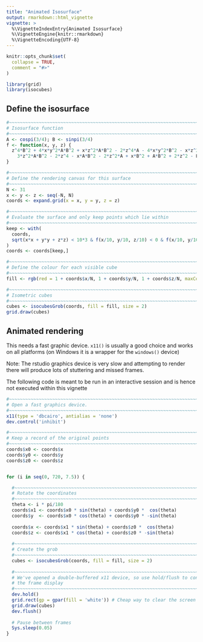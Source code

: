 ```yaml
---
title: "Animated Isosurface"
output: rmarkdown::html_vignette
vignette: >
  %\VignetteIndexEntry{Animated Isosurface}
  %\VignetteEngine{knitr::rmarkdown}
  %\VignetteEncoding{UTF-8}
---
```


```r
knitr::opts_chunk$set(
  collapse = TRUE,
  comment = "#>"
)
```

```r
library(grid)
library(isocubes)
```


## Define the isosurface

```r
#~~~~~~~~~~~~~~~~~~~~~~~~~~~~~~~~~~~~~~~~~~~~~~~~~~~~~~~~~~~~~~~~~~~~~~~~~~~~
# Isosurface function
#~~~~~~~~~~~~~~~~~~~~~~~~~~~~~~~~~~~~~~~~~~~~~~~~~~~~~~~~~~~~~~~~~~~~~~~~~~~~
A <- cospi(3/4); B <- sinpi(3/4)
f <- function(x, y, z) {
  z^4*B^2 + 4*x*y^2*A*B^2 + x*z^2*A*B^2 - 2*z^4*A - 4*x*y^2*B^2 - x*z^2*B^2 + 
    3*z^2*A*B^2 - 2*z^4 - x*A*B^2 - 2*z^2*A + x*B^2 + A*B^2 + 2*z^2 - B^2
}

#~~~~~~~~~~~~~~~~~~~~~~~~~~~~~~~~~~~~~~~~~~~~~~~~~~~~~~~~~~~~~~~~~~~~~~~~~~~~
# Define the rendering canvas for this surface
#~~~~~~~~~~~~~~~~~~~~~~~~~~~~~~~~~~~~~~~~~~~~~~~~~~~~~~~~~~~~~~~~~~~~~~~~~~~~
N <- 31
x <- y <- z <- seq(-N, N) 
coords <- expand.grid(x = x, y = y, z = z)

#~~~~~~~~~~~~~~~~~~~~~~~~~~~~~~~~~~~~~~~~~~~~~~~~~~~~~~~~~~~~~~~~~~~~~~~~~~~~
# Evaluate the surface and only keep points which lie within
#~~~~~~~~~~~~~~~~~~~~~~~~~~~~~~~~~~~~~~~~~~~~~~~~~~~~~~~~~~~~~~~~~~~~~~~~~~~~
keep <- with(
  coords, 
  sqrt(x*x + y*y + z*z) < 10*3 & f(x/10, y/10, z/10) < 0 & f(x/10, y/10, z/10) > -2
) 
coords <- coords[keep,]

#~~~~~~~~~~~~~~~~~~~~~~~~~~~~~~~~~~~~~~~~~~~~~~~~~~~~~~~~~~~~~~~~~~~~~~~~~~~~
# Define the colour for each visible cube
#~~~~~~~~~~~~~~~~~~~~~~~~~~~~~~~~~~~~~~~~~~~~~~~~~~~~~~~~~~~~~~~~~~~~~~~~~~~~
fill <- rgb(red = 1 + coords$x/N, 1 + coords$y/N, 1 + coords$z/N, maxColorValue = 2)

#~~~~~~~~~~~~~~~~~~~~~~~~~~~~~~~~~~~~~~~~~~~~~~~~~~~~~~~~~~~~~~~~~~~~~~~~~~~~
# Isometric cubes
#~~~~~~~~~~~~~~~~~~~~~~~~~~~~~~~~~~~~~~~~~~~~~~~~~~~~~~~~~~~~~~~~~~~~~~~~~~~~
cubes <- isocubesGrob(coords, fill = fill, size = 2)
grid.draw(cubes)
```


## Animated rendering

This needs a fast graphic device.  `x11()` is usually a good choice and works
on all platforms (on Windows it is a wrapper for the `windows()` device)

Note: The rstudio graphics device is very slow and attempting to render there
will produce lots of stuttering and missed frames.

The following code is meant to be run in an interactive session and is hence
not executed within this vignette

```r
#~~~~~~~~~~~~~~~~~~~~~~~~~~~~~~~~~~~~~~~~~~~~~~~~~~~~~~~~~~~~~~~~~~~~~~~~~~~~
# Open a fast graphics device.
#~~~~~~~~~~~~~~~~~~~~~~~~~~~~~~~~~~~~~~~~~~~~~~~~~~~~~~~~~~~~~~~~~~~~~~~~~~~~
x11(type = 'dbcairo', antialias = 'none')
dev.control('inhibit')
```


```r
#~~~~~~~~~~~~~~~~~~~~~~~~~~~~~~~~~~~~~~~~~~~~~~~~~~~~~~~~~~~~~~~~~~~~~~~~~~~~
# Keep a record of the original points
#~~~~~~~~~~~~~~~~~~~~~~~~~~~~~~~~~~~~~~~~~~~~~~~~~~~~~~~~~~~~~~~~~~~~~~~~~~~~
coords$x0 <- coords$x
coords$y0 <- coords$y
coords$z0 <- coords$z


for (i in seq(0, 720, 7.5)) {

  #~~~~~~~~~~~~~~~~~~~~~~~~~~~~~~~~~~~~~~~~~~~~~~~~~~~~~~~~~~~~~~~~~~~~~~~~~~~~
  # Rotate the coordinates
  #~~~~~~~~~~~~~~~~~~~~~~~~~~~~~~~~~~~~~~~~~~~~~~~~~~~~~~~~~~~~~~~~~~~~~~~~~~~~
  theta <- i * pi/180
  coords$x1 <- coords$x0 * sin(theta) + coords$y0 *  cos(theta)
  coords$y  <- coords$x0 * cos(theta) + coords$y0 * -sin(theta)
  
  coords$x <- coords$x1 * sin(theta) + coords$z0 *  cos(theta)
  coords$z <- coords$x1 * cos(theta) + coords$z0 * -sin(theta)
  
  #~~~~~~~~~~~~~~~~~~~~~~~~~~~~~~~~~~~~~~~~~~~~~~~~~~~~~~~~~~~~~~~~~~~~~~~~~~~~
  # Create the grob
  #~~~~~~~~~~~~~~~~~~~~~~~~~~~~~~~~~~~~~~~~~~~~~~~~~~~~~~~~~~~~~~~~~~~~~~~~~~~~
  cubes <- isocubesGrob(coords, fill = fill, size = 2)
  
  #~~~~~~~~~~~~~~~~~~~~~~~~~~~~~~~~~~~~~~~~~~~~~~~~~~~~~~~~~~~~~~~~~~~~~~~~~~~~
  # We've opened a double-buffered x11 device, so use hold/flush to control
  # the frame display
  #~~~~~~~~~~~~~~~~~~~~~~~~~~~~~~~~~~~~~~~~~~~~~~~~~~~~~~~~~~~~~~~~~~~~~~~~~~~~
  dev.hold()
  grid.rect(gp = gpar(fill = 'white')) # Cheap way to clear the screen
  grid.draw(cubes)
  dev.flush()
  
  # Pause between frames
  Sys.sleep(0.05)
}
```

